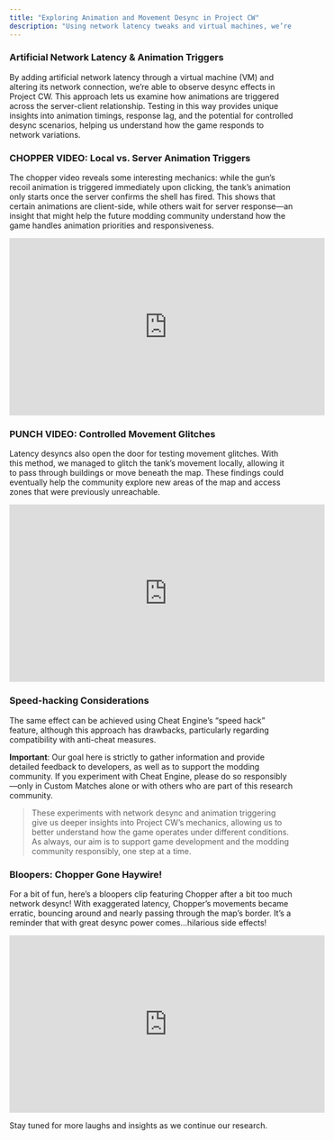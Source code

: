 ```yaml
---
title: "Exploring Animation and Movement Desync in Project CW"
description: "Using network latency tweaks and virtual machines, we’re uncovering how Project CW triggers animations and exploring ways to experiment with in-game movement and glitching."
---
```


### Artificial Network Latency & Animation Triggers

By adding artificial network latency through a virtual machine (VM) and altering its network connection, we’re able to observe desync effects in Project CW. This approach lets us examine how animations are triggered across the server-client relationship. Testing in this way provides unique insights into animation timings, response lag, and the potential for controlled desync scenarios, helping us understand how the game responds to network variations.

### CHOPPER VIDEO: Local vs. Server Animation Triggers

The chopper video reveals some interesting mechanics: while the gun’s recoil animation is triggered immediately upon clicking, the tank’s animation only starts once the server confirms the shell has fired. This shows that certain animations are client-side, while others wait for server response—an insight that might help the future modding community understand how the game handles animation priorities and responsiveness.

<div align="center">

<iframe width="560" height="315" src="https://www.youtube.com/embed/j7TkOrJmVms?si=3_g8xLLjDMrZAuvp" title="YouTube video player" frameborder="0" allow="accelerometer; autoplay; clipboard-write; encrypted-media; gyroscope; picture-in-picture; web-share" referrerpolicy="strict-origin-when-cross-origin" allowfullscreen></iframe>

</div>

### PUNCH VIDEO: Controlled Movement Glitches

Latency desyncs also open the door for testing movement glitches. With this method, we managed to glitch the tank’s movement locally, allowing it to pass through buildings or move beneath the map. These findings could eventually help the community explore new areas of the map and access zones that were previously unreachable.

<div align="center">

<iframe width="560" height="315" src="https://www.youtube.com/embed/HN7r9FkKEZU?si=WSWoVb5tLPgVzHIv" title="YouTube video player" frameborder="0" allow="accelerometer; autoplay; clipboard-write; encrypted-media; gyroscope; picture-in-picture; web-share" referrerpolicy="strict-origin-when-cross-origin" allowfullscreen></iframe>

</div>

### Speed-hacking Considerations

The same effect can be achieved using Cheat Engine’s “speed hack” feature, although this approach has drawbacks, particularly regarding compatibility with anti-cheat measures.

**Important**: Our goal here is strictly to gather information and provide detailed feedback to developers, as well as to support the modding community. If you experiment with Cheat Engine, please do so responsibly—only in Custom Matches alone or with others who are part of this research community.

> These experiments with network desync and animation triggering give us deeper insights into Project CW’s mechanics, allowing us to better understand how the game operates under different conditions. As always, our aim is to support game development and the modding community responsibly, one step at a time.

### Bloopers: Chopper Gone Haywire!

For a bit of fun, here’s a bloopers clip featuring Chopper after a bit too much network desync! With exaggerated latency, Chopper’s movements became erratic, bouncing around and nearly passing through the map’s border. It’s a reminder that with great desync power comes...hilarious side effects!

<div align="center">

<iframe width="560" height="315" src="https://www.youtube.com/embed/il7Zp3NRMiQ?si=y7JSd6N2Y_kyPoVO" title="YouTube video player" frameborder="0" allow="accelerometer; autoplay; clipboard-write; encrypted-media; gyroscope; picture-in-picture; web-share" referrerpolicy="strict-origin-when-cross-origin" allowfullscreen></iframe>

</div>

Stay tuned for more laughs and insights as we continue our research.